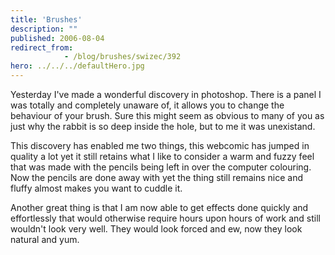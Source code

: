 ```yaml
---
title: 'Brushes'
description: ""
published: 2006-08-04
redirect_from: 
            - /blog/brushes/swizec/392
hero: ../../../defaultHero.jpg
---
```

Yesterday I&#x27;ve made a wonderful discovery in photoshop. There is a panel I was totally and completely unaware of, it allows you to change the behaviour of your brush. Sure this might seem as obvious to many of you as just why the rabbit is so deep inside the hole, but to me it was unexistand.

This discovery has enabled me two things, this webcomic has jumped in quality a lot yet it still retains what I like to consider a warm and fuzzy feel that was made with the pencils being left in over the computer colouring. Now the pencils are done away with yet the thing still remains nice and fluffy almost makes you want to cuddle it.

Another great thing is that I am now able to get effects done quickly and effortlessly that would otherwise require hours upon hours of work and still wouldn&#x27;t look very well. They would look forced and ew, now they look natural and yum.
